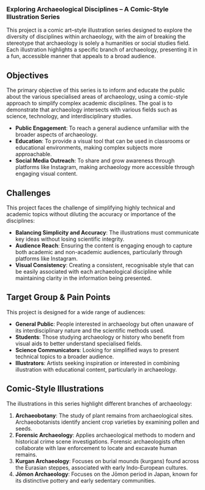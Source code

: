 
<h3>Exploring Archaeological Disciplines – A Comic-Style Illustration Series</h3>

This project is a comic art–style illustration series designed to explore the diversity of disciplines within archaeology, with the aim of breaking the stereotype that archaeology is solely a humanities or social studies field. Each illustration highlights a specific branch of archaeology, presenting it in a fun, accessible manner that appeals to a broad audience.

## Objectives

The primary objective of this series is to inform and educate the public about the various specialised areas of archaeology, using a comic-style approach to simplify complex academic disciplines. The goal is to demonstrate that archaeology intersects with various fields such as science, technology, and interdisciplinary studies.

<ul >
  <li><strong>Public Engagement</strong>: To reach a general audience unfamiliar with the broader aspects of archaeology.</li>
  <li><strong>Education</strong>: To provide a visual tool that can be used in classrooms or educational environments, making complex subjects more approachable.</li>
  <li><strong>Social Media Outreach</strong>: To share and grow awareness through platforms like Instagram, making archaeology more accessible through engaging visual content.</li>
</ul>

## Challenges

This project faces the challenge of simplifying highly technical and academic topics without diluting the accuracy or importance of the disciplines:

<ul >
  <li><strong>Balancing Simplicity and Accuracy</strong>: The illustrations must communicate key ideas without losing scientific integrity.</li>
  <li><strong>Audience Reach</strong>: Ensuring the content is engaging enough to capture both academic and non-academic audiences, particularly through platforms like Instagram.</li>
  <li><strong>Visual Consistency</strong>: Creating a consistent, recognisable style that can be easily associated with each archaeological discipline while maintaining clarity in the information being presented.</li>
</ul>

## Target Group & Pain Points

This project is designed for a wide range of audiences:

<ul >
  <li><strong>General Public</strong>: People interested in archaeology but often unaware of its interdisciplinary nature and the scientific methods used.</li>
  <li><strong>Students</strong>: Those studying archaeology or history who benefit from visual aids to better understand specialised fields.</li>
  <li><strong>Science Communicators</strong>: Looking for simplified ways to present technical topics to a broader audience.</li>
  <li><strong>Illustrators</strong>: Artists seeking inspiration or interested in combining illustration with educational content, particularly in archaeology.</li>
</ul>

## Comic-Style Illustrations

The illustrations in this series highlight different branches of archaeology:

<ol >
  <li><strong>Archaeobotany</strong>: The study of plant remains from archaeological sites. Archaeobotanists identify ancient crop varieties by examining pollen and seeds.</li>
  <li><strong>Forensic Archaeology</strong>: Applies archaeological methods to modern and historical crime scene investigations. Forensic archaeologists often collaborate with law enforcement to locate and excavate human remains.</li>
  <li><strong>Kurgan Archaeology</strong>: Focuses on burial mounds (kurgans) found across the Eurasian steppes, associated with early Indo-European cultures.</li>
  <li><strong>Jōmon Archaeology</strong>: Focuses on the Jōmon period in Japan, known for its distinctive pottery and early sedentary communities.</li>
</ol>
